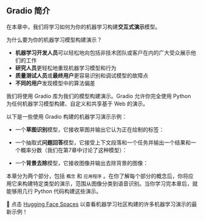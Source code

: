 
## Gradio 简介 

在本章中，我们将学习如何为你的机器学习构建**交互式演示**模型。

为什么要为你的机器学习模型构建演示？

- **机器学习开发人员**可以轻松地向包括非技术团队或客户在内的广大受众展示他们的工作
- **研究人员**更轻松地重现机器学习模型和行为
- **质量测试人员**或**最终用户**更容易识别和调试模型的故障点
- **不同的用户**发现模型中的算法偏差

我们将使用 Gradio 库为我们的模型构建演示。Gradio 允许你完全使用 Python 为任何机器学习模型构建、自定义和共享基于 Web 的演示。

以下是一些使用 Gradio 构建的机器学习演示示例：

* 一个**草图识别**模型，它接收草图并输出它认为正在绘制的标签：

* 一个抽取式**问题回答**模型，它接受上下文段落和一个任务并输出一个结果和一个概率分数（我们在第7章中讨论了这种模型）：

* 一个**背景去除**模型，它接收图像并输出去除背景的图像：

本章分为两个部分，包括 `概念` 和 `应用程序` 。在你了解每个部分的概念后，你将应用它来构建特定类型的演示，范围从图像分类到语音识别。当你学习完本章后，就能够用几行 Python 代码构建这些演示。

👀 点击 <a href="https://huggingface.co/spaces" target="_blank">Hugging Face Spaces</a> 以查看机器学习社区构建的许多机器学习演示的最新示例！
